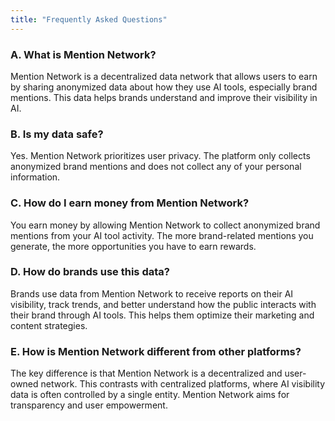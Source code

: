 ```yaml
---
title: "Frequently Asked Questions"
---
```


### **A. What is Mention Network?**

Mention Network is a decentralized data network that allows users to earn by sharing anonymized data about how they use AI tools, especially brand mentions. This data helps brands understand and improve their visibility in AI.

### **B. Is my data safe?**

Yes. Mention Network prioritizes user privacy. The platform only collects anonymized brand mentions and does not collect any of your personal information.

### **C. How do I earn money from Mention Network?**

You earn money by allowing Mention Network to collect anonymized brand mentions from your AI tool activity. The more brand-related mentions you generate, the more opportunities you have to earn rewards.

### **D. How do brands use this data?**

Brands use data from Mention Network to receive reports on their AI visibility, track trends, and better understand how the public interacts with their brand through AI tools. This helps them optimize their marketing and content strategies.

### **E. How is Mention Network different from other platforms?**

The key difference is that Mention Network is a decentralized and user-owned network. This contrasts with centralized platforms, where AI visibility data is often controlled by a single entity. Mention Network aims for transparency and user empowerment.